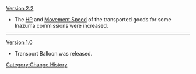 [[Version 2.2]]
*The [[HP]] and [[Movement Speed]] of the transported goods for some Inazuma commissions were increased.
----
[[Version 1.0]]
*Transport Balloon was released.
<noinclude>[[Category:Change History]]</noinclude>